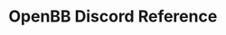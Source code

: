 # OpenBB Discord Reference


<ul className="grid grid-cols-1 md:grid-cols-2 lg:grid-cols-3 xl:grid-cols-4 gap-4 -ml-6">
  <ReferenceCard
    title="alerts"
    description="Create, delete, list, and update alerts."
    link="/bot/reference/discord/alerts"
  />
  <ReferenceCard
    title="autopost"
    description="Add, list, and remove autoposts."
    link="/bot/reference/discord/autopost"
  />
  <ReferenceCard
    title="charts"
    description="Create, delete, list, and update charts."
    link="/bot/reference/discord/charts"
  />
  <ReferenceCard
    title="crypto"
    description="Crypto commands."
    link="/bot/reference/discord/crypto"
  />
  <ReferenceCard
    title="darkpool"
    description="Darkpool commands."
    link="/bot/reference/discord/darkpool"
  />
  <ReferenceCard
    title="discovery"
    description="Discovery commands."
    link="/bot/reference/discord/discovery"
  />
</ul>

